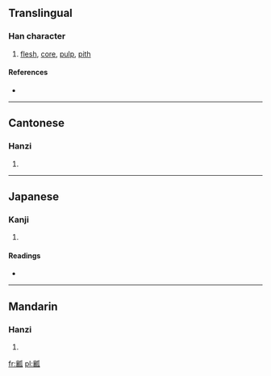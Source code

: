 ==Translingual==

===Han character===
{{Han char|rn=97|rad=瓜|as=17|sn=22|four=0271<sub>0</sub>|canj=卜女竹女人 (YVHVO)}}

# [[flesh]], [[core]], [[pulp]], [[pith]]

====References====
* {{Han ref|kx=0747.300|dkj=21429|dj=1156.020|hdz=42657.160|uh=74E4|ud=29924|bh=C57B|bd=50555}}

----

==Cantonese==

===Hanzi===
{{yue-hanzi|jyut=|y=nong4}}

# {{defn|Cantonese|sort=瓜17}}

----

==Japanese==

===Kanji===
{{ja-kanji|grade=|rs=瓜17}}

# {{defn|Japanese|sort=瓜17}}

====Readings====
* {{ja-readings|on=[[しょう]] (shō), [[にょう]] (nyō), [[どう]] (dō), [[のう]] (nō)|kun=[[うりわた]] (uriwata)|nanori=}}

----

==Mandarin==

===Hanzi===
{{cmn-hanzi|pin=[[ráng]] ([[rang2]])|wg=jang<sup>2</sup>}}

# {{defn|Mandarin|sort=瓜17}}

[[fr:瓤]]
[[pl:瓤]]